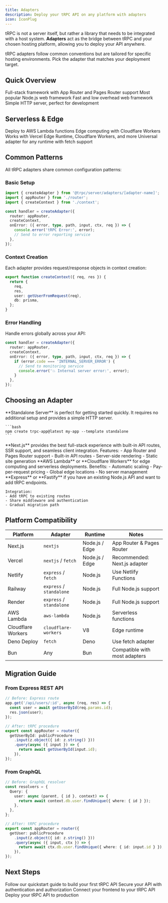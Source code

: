 ```yaml
---
title: Adapters
description: Deploy your tRPC API on any platform with adapters
icon: IconPlug
---
```


tRPC is not a server itself, but rather a library that needs to be integrated with a host system. **Adapters** act as the bridge between tRPC and your chosen hosting platform, allowing you to deploy your API anywhere.

<Callout title="Choose Your Platform">
  tRPC adapters follow common conventions but are tailored for specific hosting
  environments. Pick the adapter that matches your deployment target.
</Callout>

## Quick Overview

<Cards>
  <Card title="Next.js" href="/docs/server/adapters/nextjs" icon="⚡">
    Full-stack framework with App Router and Pages Router support
  </Card>
  <Card title="Express" href="/docs/server/adapters/express" icon="🚂">
    Most popular Node.js web framework
  </Card>
  <Card title="Fastify" href="/docs/server/adapters/fastify" icon="⚡">
    Fast and low overhead web framework
  </Card>
  <Card title="Standalone" href="/docs/server/adapters/standalone" icon="🔧">
    Simple HTTP server, perfect for development
  </Card>
</Cards>

## Serverless & Edge

<Cards>
  <Card title="AWS Lambda" href="/docs/server/adapters/aws-lambda" icon="☁️">
    Deploy to AWS Lambda functions
  </Card>
  <Card
    title="Cloudflare Workers"
    href="/docs/server/adapters/cloudflare-workers"
    icon="⚡"
  >
    Edge computing with Cloudflare Workers
  </Card>
  <Card title="Hono" href="/docs/server/adapters/hono" icon="🔥">
    Works with Vercel Edge Runtime, Cloudflare Workers, and more
  </Card>
  <Card title="Fetch API" href="/docs/server/adapters/fetch" icon="🌐">
    Universal adapter for any runtime with fetch support
  </Card>
</Cards>

## Common Patterns

All tRPC adapters share common configuration patterns:

### Basic Setup

```typescript
import { createAdapter } from '@trpc/server/adapters/[adapter-name]';
import { appRouter } from './router';
import { createContext } from './context';

const handler = createAdapter({
  router: appRouter,
  createContext,
  onError: ({ error, type, path, input, ctx, req }) => {
    console.error('tRPC Error:', error);
    // Send to error reporting service
  },
});
```

### Context Creation

Each adapter provides request/response objects in context creation:

```typescript
export function createContext({ req, res }) {
  return {
    req,
    res,
    user: getUserFromRequest(req),
    db: prisma,
  };
}
```

### Error Handling

Handle errors globally across your API:

```typescript
const handler = createAdapter({
  router: appRouter,
  createContext,
  onError: ({ error, type, path, input, ctx, req }) => {
    if (error.code === 'INTERNAL_SERVER_ERROR') {
      // Send to monitoring service
      console.error('💥 Internal server error:', error);
    }
  },
});
```

## Choosing an Adapter

<Accordions>
  <Accordion title="For Development">
    **Standalone Server** is perfect for getting started quickly. It requires no
    additional setup and provides a simple HTTP server.
    
    ```bash
    npm create trpc-app@latest my-app --template standalone
    ```
  </Accordion>

<Accordion title="For Full-Stack Apps">
  **Next.js** provides the best full-stack experience with built-in API routes,
  SSR support, and seamless client integration. Features: - App Router and Pages
  Router support - Built-in API routes - Server-side rendering - Static site
  generation
</Accordion>

<Accordion title="For Serverless">
  **AWS Lambda** or **Cloudflare Workers** for edge computing and serverless
  deployments. Benefits: - Automatic scaling - Pay-per-request pricing - Global
  edge locations - No server management
</Accordion>

  <Accordion title="For Existing APIs">
    **Express** or **Fastify** if you have an existing Node.js API and want to add tRPC endpoints.
    
    Integration:
    - Add tRPC to existing routes
    - Share middleware and authentication
    - Gradual migration path
  </Accordion>
</Accordions>

## Platform Compatibility

| Platform           | Adapter                  | Runtime        | Notes                         |
| ------------------ | ------------------------ | -------------- | ----------------------------- |
| Next.js            | `nextjs`                 | Node.js / Edge | App Router & Pages Router     |
| Vercel             | `nextjs` / `fetch`       | Node.js / Edge | Recommended: Next.js adapter  |
| Netlify            | `express` / `fetch`      | Node.js        | Use Netlify Functions         |
| Railway            | `express` / `standalone` | Node.js        | Full Node.js support          |
| Render             | `express` / `standalone` | Node.js        | Full Node.js support          |
| AWS Lambda         | `aws-lambda`             | Node.js        | Serverless functions          |
| Cloudflare Workers | `cloudflare-workers`     | V8             | Edge runtime                  |
| Deno Deploy        | `fetch`                  | Deno           | Use fetch adapter             |
| Bun                | Any                      | Bun            | Compatible with most adapters |

## Migration Guide

### From Express REST API

```typescript
// Before: Express route
app.get('/api/users/:id', async (req, res) => {
  const user = await getUserById(req.params.id);
  res.json(user);
});

// After: tRPC procedure
export const appRouter = router({
  getUserById: publicProcedure
    .input(z.object({ id: z.string() }))
    .query(async ({ input }) => {
      return await getUserById(input.id);
    }),
});
```

### From GraphQL

```typescript
// Before: GraphQL resolver
const resolvers = {
  Query: {
    user: async (parent, { id }, context) => {
      return await context.db.user.findUnique({ where: { id } });
    },
  },
};

// After: tRPC procedure
export const appRouter = router({
  getUser: publicProcedure
    .input(z.object({ id: z.string() }))
    .query(async ({ input, ctx }) => {
      return await ctx.db.user.findUnique({ where: { id: input.id } });
    }),
});
```

## Next Steps

<Cards>
  <Card title="Start Building" href="/docs/server/quickstart">
    Follow our quickstart guide to build your first tRPC API
  </Card>
  <Card title="Add Authentication" href="/docs/server/authorization">
    Secure your API with authentication and authorization
  </Card>
  <Card title="Client Integration" href="/docs/client">
    Connect your frontend to your tRPC API
  </Card>
  <Card title="Deployment Guide" href="/docs/deployment">
    Deploy your tRPC API to production
  </Card>
</Cards>
